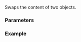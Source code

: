 {{cpp/utility/any/title|swap}}
{{cpp/utility/any/navbar}}
{{dcl begin}}
{{dcl|since=c++17|
void swap( any&amp; other ) noexcept;
}}
{{dcl end}}

Swaps the content of two {{tt|any}} objects.

===Parameters===
{{par begin}}
{{par|other|object to swap with}}
{{par end}}

===Example===
{{example
|code=
#include &lt;any&gt;
#include &lt;print&gt;
#include &lt;string&gt;
#include &lt;string_view&gt;

int main()
{
    std::any a = std::string{"King"};
    std::any b = std::string_view{"Queen"};
    std::println("a = {}", std::any_cast&lt;std::string&amp;&gt;(a));
    std::println("b = {}", std::any_cast&lt;std::string_view&amp;&gt;(b));
    std::println("swap(a, b)");
    a.swap(b);
    std::println("a = {}", std::any_cast&lt;std::string_view&amp;&gt;(a));
    std::println("b = {}", std::any_cast&lt;std::string&amp;&gt;(b));
}
|output=
a = King
b = Queen
swap(a, b)
a = Queen
b = King
}}

{{langlinks|es|ja|ru|zh}}